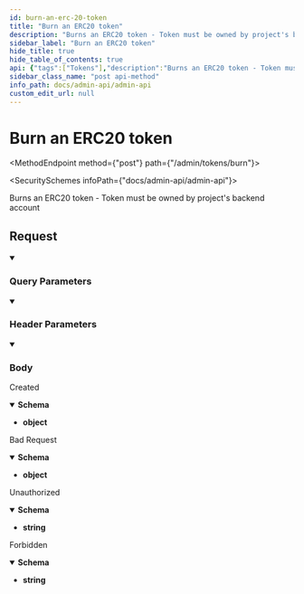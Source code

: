 ```yaml
---
id: burn-an-erc-20-token
title: "Burn an ERC20 token"
description: "Burns an ERC20 token - Token must be owned by project's backend account"
sidebar_label: "Burn an ERC20 token"
hide_title: true
hide_table_of_contents: true
api: {"tags":["Tokens"],"description":"Burns an ERC20 token - Token must be owned by project's backend account","requestBody":{"content":{"application/json":{"schema":{"type":"object","properties":{"tokenAddress":{"type":"string","example":"0xaf03155DF641f77917803C634E9e4d808ea42ae4"},"amount":{"type":"string","example":"10"},"from":{"type":"string","example":"0xBE06B7DF117dc1D6cD63aa133d6f4dfa614ed87C"}},"example":{"tokenAddress":"0x6F353A3A737bF3f6442BEc6246411E513285882E","amount":"500","from":"0xdBDe387a58bbba6cFA352DFE0d77B3003Dc044bB"}}}}},"parameters":[{"name":"API-SECRET","in":"header","schema":{"type":"string"},"description":"(Required) Your Secret API key","example":"{{secretKey}}"},{"name":"Content-Type","in":"header","schema":{"type":"string"},"example":"application/json"},{"name":"Accept","in":"header","schema":{"type":"string"},"example":"application/json"},{"name":"apiKey","in":"query","schema":{"type":"string"},"description":"(Required) You Public API key","example":"{{publicKey}}"}],"responses":{"201":{"description":"Created","content":{"application/json":{"schema":{"type":"object"},"example":{"job":{"status":"pending","_id":"62b196528c261600149439f7","name":"adminApprove","data":{"tokenAddress":"0xD5BB30E6BBc3409AD934111C419b04c3874d3059","bridgeType":"home","accountAddress":"0xbC3bA1ae0a4Cf6269F79d0D30767C60cB58D7Ff2","amount":"10000000000000000000","wallet":"0xe3c7034E90FF8548773FfdCD6897761D2742cD0d","spender":"0xbC3bA1ae0a4Cf6269F79d0D30767C60cB58D7Ff2","burnFromAddress":"0xe3c7034E90FF8548773FfdCD6897761D2742cD0d","correlationId":"1001-1"},"createdAt":"2022-06-21T09:58:42.238Z","updatedAt":"2022-06-21T09:58:42.238Z","__v":0}}}}},"400":{"description":"Bad Request","content":{"application/json":{"schema":{"type":"object"},"example":{"statusCode":400,"message":"Bad Request"}}}},"401":{"description":"Unauthorized","content":{"text/plain":{"schema":{"type":"string"},"example":""}}},"403":{"description":"Forbidden","content":{"text/plain":{"schema":{"type":"string"},"example":""}}}},"method":"post","path":"/admin/tokens/burn","servers":[{"url":"https://api.miexs.com/api/v0"}],"jsonRequestBodyExample":{"tokenAddress":"0x6F353A3A737bF3f6442BEc6246411E513285882E","amount":"500","from":"0xdBDe387a58bbba6cFA352DFE0d77B3003Dc044bB"},"info":{"title":"Admin API","description":"With Mix Admin API you can create and manage custodial wallets for your users to offer a Web2-like experience, as well as create, mint, and burn tokens for your economies/communities.","version":"1.0.0"},"postman":{"name":"Burn an ERC20 token","description":{"content":"Burns an ERC20 token - Token must be owned by project's backend account","type":"text/plain"},"url":{"path":["admin","tokens","burn"],"host":["{{baseUrl}}"],"query":[{"disabled":false,"description":{"content":"(Required) You Public API key","type":"text/plain"},"key":"apiKey","value":""}],"variable":[]},"header":[{"disabled":false,"description":{"content":"(Required) Your Secret API key","type":"text/plain"},"key":"API-SECRET","value":""},{"key":"Content-Type","value":"application/json"},{"key":"Accept","value":"application/json"}],"method":"POST","body":{"mode":"raw","raw":"\"\"","options":{"raw":{"language":"json"}}}}}
sidebar_class_name: "post api-method"
info_path: docs/admin-api/admin-api
custom_edit_url: null
---
```



<h1 className={"openapi__heading"}>Burn an ERC20 token</h1>

<MethodEndpoint method={"post"} path={"/admin/tokens/burn"}></MethodEndpoint>

<SecuritySchemes infoPath={"docs/admin-api/admin-api"}></SecuritySchemes>



Burns an ERC20 token - Token must be owned by project's backend account

## Request

<details style={{"marginBottom":"1rem"}} className={"openapi-markdown__details"} data-collapsed={false} open={true}><summary style={{}}><h3 className={"openapi-markdown__details-summary-header-params"}>Query Parameters</h3></summary><div><ul><ParamsItem className={"paramsItem"} param={{"name":"apiKey","in":"query","schema":{"type":"string"},"description":"(Required) You Public API key","example":"{{publicKey}}"}}></ParamsItem></ul></div></details><details style={{"marginBottom":"1rem"}} className={"openapi-markdown__details"} data-collapsed={false} open={true}><summary style={{}}><h3 className={"openapi-markdown__details-summary-header-params"}>Header Parameters</h3></summary><div><ul><ParamsItem className={"paramsItem"} param={{"name":"API-SECRET","in":"header","schema":{"type":"string"},"description":"(Required) Your Secret API key","example":"{{secretKey}}"}}></ParamsItem><ParamsItem className={"paramsItem"} param={{"name":"Content-Type","in":"header","schema":{"type":"string"},"example":"application/json"}}></ParamsItem><ParamsItem className={"paramsItem"} param={{"name":"Accept","in":"header","schema":{"type":"string"},"example":"application/json"}}></ParamsItem></ul></div></details><MimeTabs className={"openapi-tabs__mime"}><TabItem label={"application/json"} value={"application/json-schema"}><details style={{}} className={"openapi-markdown__details mime"} data-collapsed={false} open={true}><summary style={{}} className={"openapi-markdown__details-summary-mime"}><h3 className={"openapi-markdown__details-summary-header-body"}>Body</h3></summary><div style={{"textAlign":"left","marginLeft":"1rem"}}></div><ul style={{"marginLeft":"1rem"}}><SchemaItem collapsible={false} name={"tokenAddress"} required={false} schemaName={"string"} qualifierMessage={undefined} schema={{"type":"string","example":"0xaf03155DF641f77917803C634E9e4d808ea42ae4"}}></SchemaItem><SchemaItem collapsible={false} name={"amount"} required={false} schemaName={"string"} qualifierMessage={undefined} schema={{"type":"string","example":"10"}}></SchemaItem><SchemaItem collapsible={false} name={"from"} required={false} schemaName={"string"} qualifierMessage={undefined} schema={{"type":"string","example":"0xBE06B7DF117dc1D6cD63aa133d6f4dfa614ed87C"}}></SchemaItem></ul></details></TabItem></MimeTabs><div><div><ApiTabs><TabItem label={"201"} value={"201"}><div>

Created

</div><div><MimeTabs className={"openapi-tabs__mime"} schemaType={"response"}><TabItem label={"application/json"} value={"application/json"}><SchemaTabs className={"openapi-tabs__schema"}><TabItem label={"Schema"} value={"Schema"}><details style={{}} className={"openapi-markdown__details response"} data-collapsed={false} open={true}><summary style={{}} className={"openapi-markdown__details-summary-response"}><strong>Schema</strong></summary><div style={{"textAlign":"left","marginLeft":"1rem"}}></div><ul style={{"marginLeft":"1rem"}}><li><div><strong>object</strong></div></li></ul></details></TabItem><TabItem label={"Example (from schema)"} value={"Example (from schema)"}><ResponseSamples responseExample={"{}"} language={"json"}></ResponseSamples></TabItem><TabItem label={"Example"} value={"Example"}><ResponseSamples responseExample={"{\n  \"job\": {\n    \"status\": \"pending\",\n    \"_id\": \"62b196528c261600149439f7\",\n    \"name\": \"adminApprove\",\n    \"data\": {\n      \"tokenAddress\": \"0xD5BB30E6BBc3409AD934111C419b04c3874d3059\",\n      \"bridgeType\": \"home\",\n      \"accountAddress\": \"0xbC3bA1ae0a4Cf6269F79d0D30767C60cB58D7Ff2\",\n      \"amount\": \"10000000000000000000\",\n      \"wallet\": \"0xe3c7034E90FF8548773FfdCD6897761D2742cD0d\",\n      \"spender\": \"0xbC3bA1ae0a4Cf6269F79d0D30767C60cB58D7Ff2\",\n      \"burnFromAddress\": \"0xe3c7034E90FF8548773FfdCD6897761D2742cD0d\",\n      \"correlationId\": \"1001-1\"\n    },\n    \"createdAt\": \"2022-06-21T09:58:42.238Z\",\n    \"updatedAt\": \"2022-06-21T09:58:42.238Z\",\n    \"__v\": 0\n  }\n}"} language={"json"}></ResponseSamples></TabItem></SchemaTabs></TabItem></MimeTabs></div></TabItem><TabItem label={"400"} value={"400"}><div>

Bad Request

</div><div><MimeTabs className={"openapi-tabs__mime"} schemaType={"response"}><TabItem label={"application/json"} value={"application/json"}><SchemaTabs className={"openapi-tabs__schema"}><TabItem label={"Schema"} value={"Schema"}><details style={{}} className={"openapi-markdown__details response"} data-collapsed={false} open={true}><summary style={{}} className={"openapi-markdown__details-summary-response"}><strong>Schema</strong></summary><div style={{"textAlign":"left","marginLeft":"1rem"}}></div><ul style={{"marginLeft":"1rem"}}><li><div><strong>object</strong></div></li></ul></details></TabItem><TabItem label={"Example (from schema)"} value={"Example (from schema)"}><ResponseSamples responseExample={"{}"} language={"json"}></ResponseSamples></TabItem><TabItem label={"Example"} value={"Example"}><ResponseSamples responseExample={"{\n  \"statusCode\": 400,\n  \"message\": \"Bad Request\"\n}"} language={"json"}></ResponseSamples></TabItem></SchemaTabs></TabItem></MimeTabs></div></TabItem><TabItem label={"401"} value={"401"}><div>

Unauthorized

</div><div><MimeTabs className={"openapi-tabs__mime"} schemaType={"response"}><TabItem label={"text/plain"} value={"text/plain"}><SchemaTabs className={"openapi-tabs__schema"}><TabItem label={"Schema"} value={"Schema"}><details style={{}} className={"openapi-markdown__details response"} data-collapsed={false} open={true}><summary style={{}} className={"openapi-markdown__details-summary-response"}><strong>Schema</strong></summary><div style={{"textAlign":"left","marginLeft":"1rem"}}></div><ul style={{"marginLeft":"1rem"}}><li><div><strong>string</strong></div></li></ul></details></TabItem></SchemaTabs></TabItem></MimeTabs></div></TabItem><TabItem label={"403"} value={"403"}><div>

Forbidden

</div><div><MimeTabs className={"openapi-tabs__mime"} schemaType={"response"}><TabItem label={"text/plain"} value={"text/plain"}><SchemaTabs className={"openapi-tabs__schema"}><TabItem label={"Schema"} value={"Schema"}><details style={{}} className={"openapi-markdown__details response"} data-collapsed={false} open={true}><summary style={{}} className={"openapi-markdown__details-summary-response"}><strong>Schema</strong></summary><div style={{"textAlign":"left","marginLeft":"1rem"}}></div><ul style={{"marginLeft":"1rem"}}><li><div><strong>string</strong></div></li></ul></details></TabItem></SchemaTabs></TabItem></MimeTabs></div></TabItem></ApiTabs></div></div>
      